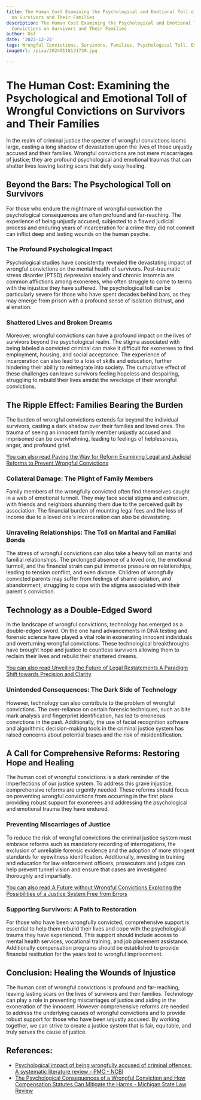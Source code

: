 ```yaml
---
title: The Human Cost Examining the Psychological and Emotional Toll of Wrongful Convictions
  on Survivors and Their Families
description: The Human Cost Examining the Psychological and Emotional Toll of Wrongful
  Convictions on Survivors and Their Families
author: Usf
date: '2023-12-25'
tags: Wrongful Convictions, Survivors, Families, Psychological Toll, Emotional Toll
imageUrl: /pixa/20240118131730.jpg

---
```

# The Human Cost: Examining the Psychological and Emotional Toll of Wrongful Convictions on Survivors  and Their Families

In the realm of criminal justice the specter of wrongful convictions looms large, casting a long shadow of devastation upon  the lives of those unjustly accused and their families. Wrongful convictions are not mere miscarriages of justice; they are profound psychological and emotional traumas that can  shatter lives leaving  lasting scars that defy easy healing.

## Beyond the Bars: The Psychological Toll on Survivors

For those who endure the nightmare of wrongful conviction the psychological consequences are often profound and  far-reaching. The experience  of being unjustly accused, subjected to a flawed judicial process and  enduring years of  incarceration for a crime they  did not commit can inflict deep and lasting wounds on the human psyche.

### The Profound Psychological Impact

Psychological studies  have consistently revealed the devastating  impact of wrongful  convictions on the mental health of survivors. Post-traumatic  stress  disorder (PTSD) depression anxiety and chronic  insomnia are common afflictions among exonerees, who often struggle to come  to terms with the injustice  they have suffered. The psychological toll can be  particularly severe for those who have spent decades behind  bars, as  they may emerge from prison with a profound sense of  isolation distrust, and alienation.

### Shattered Lives and Broken Dreams

Moreover, wrongful convictions can have a profound impact  on  the lives of survivors beyond the  psychological realm. The stigma associated with being labeled a convicted criminal can make it difficult for exonerees to find employment, housing,  and social acceptance. The experience of incarceration can also lead  to a loss of skills and education, further hindering their ability to reintegrate into society. The cumulative  effect  of these challenges can leave survivors feeling hopeless and  despairing, struggling to rebuild their lives  amidst the  wreckage of their wrongful convictions.

## The Ripple Effect: Families Bearing the  Burden

The burden of wrongful convictions extends far beyond the individual survivors, casting a dark shadow over their families and loved ones. The trauma  of seeing an innocent family member unjustly accused and  imprisoned can  be overwhelming, leading to feelings of helplessness, anger, and profound grief.

[You can also read Paving the Way for Reform Examining Legal and Judicial Reforms to Prevent Wrongful Convictions](Paving%20the%20Way%20for%20Reform%20Examining%20Legal%20and%20Judicial%20Reforms%20to%20Prevent%20Wrongful%20Convictions)


### Collateral Damage: The Plight  of Family Members

Family members of the wrongfully convicted often find themselves caught in a web of emotional turmoil. They may face social  stigma and ostracism, with friends and neighbors shunning them due to the perceived guilt  by association. The financial burden of mounting legal fees and  the loss of income due to a loved one's incarceration can  also be devastating.

### Unraveling Relationships: The Toll on Marital and Familial Bonds

The stress  of wrongful convictions can also take a heavy toll on marital and  familial relationships.  The prolonged absence of a loved one, the emotional turmoil, and the financial strain can put immense pressure on relationships, leading to tension conflict, and even divorce. Children of  wrongfully convicted parents may suffer from feelings of shame isolation, and abandonment, struggling to cope with the stigma associated with their parent's conviction.

## Technology as a Double-Edged Sword

In the landscape  of wrongful convictions, technology has emerged as a double-edged sword. On the one hand advancements in  DNA testing  and forensic science have played a vital role in exonerating innocent individuals  and overturning wrongful convictions. These technological breakthroughs have brought hope  and justice to countless survivors allowing them to reclaim their lives and rebuild their shattered dreams.

[You can also read Unveiling the Future  of Legal Restatements A  Paradigm Shift towards Precision  and Clarity](Unveiling%20the%20Future%20of%20Legal%20Restatements%20A%20Paradigm%20Shift%20towards%20Precision%20and%20Clarity)


### Unintended Consequences: The  Dark Side  of Technology

However, technology can also contribute to the problem of wrongful  convictions.  The over-reliance on  certain forensic techniques, such as bite mark analysis and fingerprint identification, has led to erroneous convictions in the past.  Additionally, the use of facial recognition software and algorithmic decision-making  tools in the criminal justice system has raised concerns about potential biases  and the risk of misidentification.

## A  Call for Comprehensive Reforms: Restoring  Hope  and Healing

The  human cost of wrongful convictions is a stark reminder of  the imperfections of  our justice system.  To address this grave injustice, comprehensive reforms are urgently needed. These  reforms should focus on preventing wrongful  convictions from occurring in the first place providing robust support for exonerees and addressing  the psychological and emotional trauma they  have endured.

### Preventing Miscarriages of Justice

To reduce the risk of wrongful convictions the  criminal justice system must embrace reforms such as mandatory  recording of interrogations, the exclusion of unreliable forensic evidence and the adoption of more stringent standards for eyewitness identification. Additionally, investing in training and education for law  enforcement officers, prosecutors and judges can help prevent tunnel vision and ensure that cases are  investigated  thoroughly and impartially.

[You can also read A  Future  without  Wrongful Convictions Exploring the Possibilities of a Justice System Free from Errors](A%20Future%20without%20Wrongful%20Convictions%20Exploring%20the%20Possibilities%20of%20a%20Justice%20System%20Free%20from%20Errors)


### Supporting Survivors: A Path to Restoration

For those who have been wrongfully convicted, comprehensive support is  essential to help them rebuild their  lives and cope with the psychological trauma they  have experienced. This support should include access to  mental health services, vocational  training, and job placement assistance. Additionally compensation programs should be established to provide financial restitution for the years lost to wrongful imprisonment.

## Conclusion:  Healing the Wounds of Injustice

The human cost of wrongful convictions is profound and far-reaching, leaving lasting scars on the lives of  survivors and  their families. Technology can play a  role in preventing miscarriages of justice and aiding in the exoneration  of the innocent. However comprehensive reforms are needed  to address the  underlying causes of  wrongful convictions and  to provide robust support for those who have been unjustly accused. By working together, we can strive to create a justice system  that is fair, equitable, and  truly serves the cause of justice.

## References:
- [Psychological impact of being wrongfully accused of criminal offences: A systematic literature review - PMC - NCBI](https://www.ncbi.nlm.nih.gov/pmc/articles/PMC7838333/)
- [The Psychological Consequences of a Wrongful Conviction and How Compensation Statutes Can Mitigate the Harms - Michigan State Law Review](https://www.michiganstatelawreview.org/vol-2021-2022/2022/4/25/the-psychological-consequences-of-a-wrongful-conviction-and-how-compensation-statutes-can-mitigate-the-harms)
